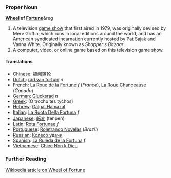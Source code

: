 ===Proper Noun===
'''[[Wheel]] of [[Fortune]]'''&reg

#A television [[game show]] that first aired in 1979, was originally devised by Merv Griffin, which runs in local editions around the world, and has an American syndicated incarnation currently hosted by Pat Sajak and Vanna White.  Originally known as ''Shopper's Bazaar''.
#A computer, video, or online game based on this television game show.

====Translations====
*[[Chinese]]: [[抓阄转轮]]
*[[Dutch]]: [[rad van fortuin]] ''n''
*[[French]]: [[La Roue de la Fortune]] ''f'' (''France''), [[La Roue Chanceause]] (''Canada'')
*[[German]]: [[Glucksrad]] ''n''
*[[Greek]]: (O trocho tes tychos)
*[[Hebrew]]: [[Galgal Hamazal]]
*[[Italian]]: [[La Ruota Della Fortuna]] ''f''
*[[Japanese]]: [[転変]] (tenpen)
*[[Latin]]: [[Rota Fortunae]] ''f''
*[[Portuguese]]: [[Roletrando Novelas]] (''Brazil'')
*[[Russian]]: [[Колесо удачи]]
*[[Spanish]]: [[La Ruleda de la Fortuna]] ''f''
*[[Vietnamese]]: [[Chiec Non k Dieu]]

===Further Reading===
[[w:en:Wheel of Fortune|Wikipedia article on Wheel of Fortune]]